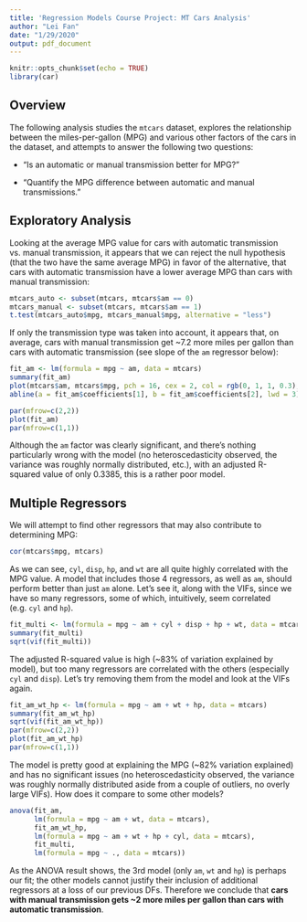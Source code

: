 ```yaml
---
title: 'Regression Models Course Project: MT Cars Analysis'
author: "Lei Fan"
date: "1/29/2020"
output: pdf_document
---
```


```r
knitr::opts_chunk$set(echo = TRUE)
library(car)
```

## Overview

The following analysis studies the `mtcars` dataset, explores the relationship between the miles-per-gallon (MPG) and various other factors of the cars in the dataset, and attempts to answer the following two questions:

* "Is an automatic or manual transmission better for MPG?"

* "Quantify the MPG difference between automatic and manual transmissions."

## Exploratory Analysis

Looking at the average MPG value for cars with automatic transmission vs. manual transmission, it appears that we can reject the null hypothesis (that the two have the same average MPG) in favor of the alternative, that cars with automatic transmission have a lower average MPG than cars with manual transmission:

```r
mtcars_auto <- subset(mtcars, mtcars$am == 0)
mtcars_manual <- subset(mtcars, mtcars$am == 1)
t.test(mtcars_auto$mpg, mtcars_manual$mpg, alternative = "less")
```

If only the transmission type was taken into account, it appears that, on average, cars with manual transmission get ~7.2 more miles per gallon than cars with automatic transmission (see slope of the `am` regressor below):

```r
fit_am <- lm(formula = mpg ~ am, data = mtcars)
summary(fit_am)
plot(mtcars$am, mtcars$mpg, pch = 16, cex = 2, col = rgb(0, 1, 1, 0.3), xlab="Transmission type (0 = Auto, 1 = Manual)", ylab = "Miles per gallon", main = "Cars' transmission type vs. MPG")
abline(a = fit_am$coefficients[1], b = fit_am$coefficients[2], lwd = 3)
```

```r
par(mfrow=c(2,2))
plot(fit_am)
par(mfrow=c(1,1))
```

Although the `am` factor was clearly significant, and there's nothing particularly wrong with the model (no heteroscedasticity observed, the variance was roughly normally distributed, etc.), with an adjusted R-squared value of only 0.3385, this is a rather poor model.

## Multiple Regressors

We will attempt to find other regressors that may also contribute to determining MPG:

```r
cor(mtcars$mpg, mtcars)
```

As we can see, `cyl`, `disp`, `hp`, and `wt` are all quite highly correlated with the MPG value. A model that includes those 4 regressors, as well as `am`, should perform better than just `am` alone. Let's see it, along with the VIFs, since we have so many regressors, some of which, intuitively, seem correlated (e.g. `cyl` and `hp`).

```r
fit_multi <- lm(formula = mpg ~ am + cyl + disp + hp + wt, data = mtcars)
summary(fit_multi)
sqrt(vif(fit_multi))
```

The adjusted R-squared value is high (~83% of variation explained by model), but too many regressors are correlated with the others (especially `cyl` and `disp`). Let's try removing them from the model and look at the VIFs again.

```r
fit_am_wt_hp <- lm(formula = mpg ~ am + wt + hp, data = mtcars)
summary(fit_am_wt_hp)
sqrt(vif(fit_am_wt_hp))
par(mfrow=c(2,2))
plot(fit_am_wt_hp)
par(mfrow=c(1,1))
```

The model is pretty good at explaining the MPG (~82% variation explained) and has no significant issues (no heteroscedasticity observed, the variance was roughly normally distributed aside from a couple of outliers, no overly large VIFs). How does it compare to some other models?

```r
anova(fit_am,
      lm(formula = mpg ~ am + wt, data = mtcars),
      fit_am_wt_hp,
      lm(formula = mpg ~ am + wt + hp + cyl, data = mtcars),
      fit_multi,
      lm(formula = mpg ~ ., data = mtcars))
```

As the ANOVA result shows, the 3rd model (only `am`, `wt` and `hp`) is perhaps our fit; the other models cannot justify their inclusion of additional regressors at a loss of our previous DFs. Therefore we conclude that **cars with manual transmission gets ~2 more miles per gallon than cars with automatic transmission**.